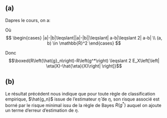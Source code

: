## (a)
Dapres le cours, on a:

\begin{align*}
R\left(g^*\right) &=E_{X, Y}\left[1\left\{g^*(X) \neq Y\right\}\right]\\
&=E_X\left[E_{Y \mid X}\left[{1}\left\{g^*(X)\neq Y\right]\right]\right. \\
&=E_X\left[\frac{1}{2}-\left| \eta (X)-\frac{1}{2} \right|\right] \\
\end{align*}

\begin{align*}
\text { Donc } R\left(\hat{g}_n\right)-R\left(g^*\right)& =E_X\left[\frac{1}{2}-\left|\hat{\eta}(X)-\frac{1}{2}\right|\right]-E_X\left[\frac{1}{2}-\left|\eta(X)-\frac{1}{2}\right|\right]. \\
& =E_X\left[\left|\eta(X)-\frac{1}{2}\right|-\left|\hat{\eta}(X)-\frac{1}{2}\right|\right] \\
\end{align*}

Où  
$$
\begin{cases}
|a|-|b|\leqslant||a|-|b||\leqslant| a-b|\leqslant 2| a-b| \\
(a, b) \in \mathbb{R}^2
\end{cases}
$$


Donc 
$$\boxed{R\left(\hat{g}_n\right)-R\left(g^*\right) \leqslant 2 E_X\left[\left| \eta(X)-\hat{\eta}(X)\right| \right]}$$

## (b)

Le résultat précédent nous indique que pour toute règle de classification
empirique, $\hat{g_n}$ issue de l'estimateur $\hat{\eta}$ de $\eta$, son risque
associé est borné par le risque minimal issu de la règle de Bayes $R(g^*)$ auquel
on ajoute un terme d'erreur d'estimation de $\eta$.